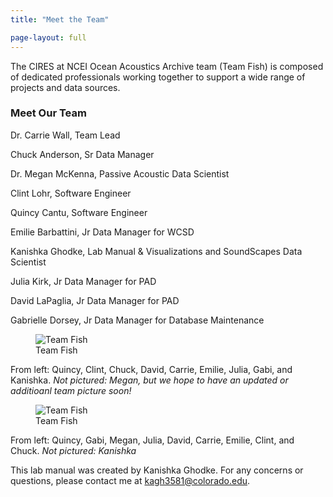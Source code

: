 ```yaml
---
title: "Meet the Team"

page-layout: full
---
```


The CIRES at NCEI Ocean Acoustics Archive team (Team Fish) is composed of dedicated professionals working together to support a wide range of projects and data sources.

### Meet Our Team

Dr. Carrie Wall, Team Lead

Chuck Anderson, Sr Data Manager

Dr. Megan McKenna, Passive Acoustic Data Scientist

Clint Lohr, Software Engineer

Quincy Cantu, Software Engineer

Emilie Barbattini, Jr Data Manager for WCSD

Kanishka Ghodke, Lab Manual & Visualizations and SoundScapes Data Scientist

Julia Kirk, Jr Data Manager for PAD

David LaPaglia, Jr Data Manager for PAD

Gabrielle Dorsey, Jr Data Manager for Database Maintenance


![Team Fish](../Images/TeamFish-1.jpg) 

From left: Quincy, Clint, Chuck, David, Carrie, Emilie, Julia, Gabi, and Kanishka. *Not pictured: Megan, but we hope to have an updated or additioanl team picture soon!* 

![Team Fish](../Images/TeamFish_Sep2024.jpg) 

From left: Quincy, Gabi, Megan, Julia, David, Carrie, Emilie, Clint, and Chuck. *Not pictured: Kanishka* 

This lab manual was created by Kanishka Ghodke. For any concerns or questions, please contact me at [kagh3581\@colorado.edu](mailto:kagh3581@colorado.edu).
